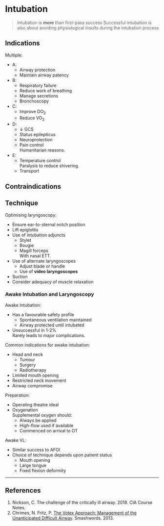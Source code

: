 # Intubation

> Intubation is **more** than first-pass success
> Successful intubation is also about avoiding physiological insults during the intubation process

## Indications

Multiple:

* A:
	* Airway protection
	* Maintain airway patency
* B:
	* Respiratory failure
	* Reduce work of breathing
	* Manage secretions
	* Bronchoscopy
* C:
	* Improve DO~2~
	* Reduce VO~2~
* D:
	* ↓ GCS
	* Status epilepticus
	* Neuroprotection
	* Pain control\
	Humanitarian reasons.
* E:
	* Temperature control\
	Paralysis to reduce shivering.
	* Transport

## Contraindications


## Technique

Optimising laryngoscopy:

* Ensure ear-to-sternal notch position
* Lift epiglottis
* Use of intubation adjuncts
	* Stylet
	* Bougie
	* Magill forceps\
	With nasal ETT.
* Use of alternate laryngoscopes
	* Adjust blade or handle
	* Use of **video laryngoscopes**
* Suction
* Consider adequacy of muscle relaxation



### Awake Intubation and Laryngoscopy

Awake Intubation:

* Has a favourable safety profile
	* Spontaneous ventilation maintained
	* Airway protected until intubated
* Unsuccessful in 1-2%\
Rarely leads to major complications.


Common indications for awake intubation:

* Head and neck
	* Tumour
	* Surgery
	* Radiotherapy
* Limited mouth opening
* Restricted neck movement
* Airway compromise


Preparation:

* Operating theatre ideal
* Oxygenation\
Supplemental oxygen should:
	* Always be applied
	* High-flow used if available
	* Commenced on arrival to OT



Awake VL:

* Similar success to AFOI
* Choice of technique depends upon patient status
	* Mouth opening
	* Large tongue
	* Fixed flexion deformity


---

## References

1. Nickson, C. The challenge of the critically ill airway. 2018. CIA Course Notes.
2. Chrimes, N. Fritz, P. [The Votex Approach: Management of the Unanticipated Difficult Airway](https://www.smashwords.com/books/view/277513). Smashwords. 2013.